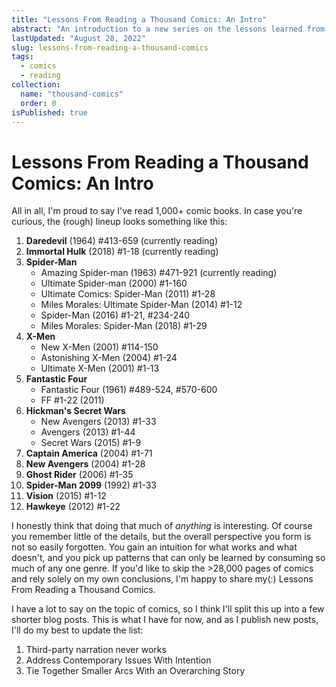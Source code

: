 ```yaml
---
title: "Lessons From Reading a Thousand Comics: An Intro"
abstract: "An introduction to a new series on the lessons learned from 1,000+ comics"
lastUpdated: "August 28, 2022"
slug: lessons-from-reading-a-thousand-comics
tags:
  - comics
  - reading
collection:
  name: "thousand-comics"
  order: 0
isPublished: true
---
```


# Lessons From Reading a Thousand Comics: An Intro

All in all, I'm proud to say I've read 1,000+ comic books. In case you're curious, the (rough) lineup looks something like this:

1. **Daredevil** (1964) #413-659 (currently reading)
1. **Immortal Hulk** (2018) #1-18 (currently reading)
1. **Spider-Man**
    - Amazing Spider-man (1963) #471-921 (currently reading)
    - Ultimate Spider-man (2000) #1-160 
    - Ultimate Comics: Spider-Man (2011) #1-28 
    - Miles Morales: Ultimate Spider-Man (2014) #1-12 
    - Spider-Man (2016) #1-21, #234-240 
    - Miles Morales: Spider-Man (2018) #1-29 
1. **X-Men**
    - New X-Men (2001) #114-150 
    - Astonishing X-Men (2004) #1-24 
    - Ultimate X-Men (2001) #1-13 
1. **Fantastic Four** 
    - Fantastic Four (1961) #489-524, #570-600 
    - FF #1-22 (2011)
1. **Hickman's Secret Wars**
    - New Avengers (2013) #1-33
    - Avengers (2013) #1-44
    - Secret Wars (2015) #1-9
1. **Captain America** (2004) #1-71 
1. **New Avengers** (2004) #1-28 
1. **Ghost Rider** (2006) #1-35 
1. **Spider-Man 2099** (1992) #1-33
1. **Vision** (2015) #1-12
1. **Hawkeye** (2012) #1-22

I honestly think that doing that much of _anything_ is interesting. Of course you remember little of the details, but the overall perspective you form is not so easily forgotten. You gain an intuition for what works and what doesn't, and you pick up patterns that can only be learned by consuming so much of any one genre. If you'd like to skip the >28,000 pages of comics and rely solely on my own conclusions, I'm happy to share my(:) Lessons From Reading a Thousand Comics.

I have a lot to say on the topic of comics, so I think I'll split this up into a few shorter blog posts. This is what I have for now, and as I publish new posts, I'll do my best to update the list:

1. <Link href="/blog/third-party-narration-rarely-works">Third-party narration never works</Link>
1. <Link href="/blog/address-contemporary-issues-with-intention">Address Contemporary Issues With Intention</Link>
1. <Link href="/blog/tie-together-smaller-arcs">Tie Together Smaller Arcs With an Overarching Story</Link>
